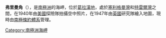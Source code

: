 {{expand|time=2014-01-02T17:20:36+00:00}}
{{unreferenced|time=2014-01-02T17:20:36+00:00}}
{{coord|67|59|S|62|20|W|source:GNIS|display=title}}

'''弗里曼角'''（{{lang-en|Cape Freeman}}），是[[南極洲|南極洲]]的海岬，位於[[葛拉漢地|葛拉漢地]]，處於[[塞利格曼灣|塞利格曼灣]]和[[特雷爾灣|特雷爾灣]]之間，在1940年由[[美國|美國]]探險隊拍攝空中照片，在1947年由[[英國|英國]]研究隊繪入地圖，現時由[[南極條約體系|南極條約體系]]管理。

{{Antarctica-geo-stub}}
[[Category:南極洲海岬|Category:南極洲海岬]]